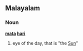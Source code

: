 {{see|Mata Hari}}
==Malayalam==

===Noun===
'''[[mata]] [[hari]]'''

# eye of the day, that is "the [[Sun]]"